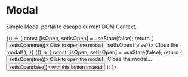 
<Meta title="Core|Molecules/Modal" component={Modal} decorators={[withKnobs]} />

# Modal

Simple Modal portal to escape current DOM Context.

<Preview>
  <Story name="Modal">
    {() => {
      const [isOpen, setIsOpen] = useState(false);
      return (
        <React.Fragment>
          <Button link onClick={() => setIsOpen(true)}>
            Click to open the modal!
          </Button>
          <Modal isOpen={isOpen} closeModal={() => setIsOpen(false)}>
            Close the modal!
          </Modal>
        </React.Fragment>
      );
    }}
  </Story>
</Preview>

<Props of={Modal} />

<Preview>
  <Story name="Without Close Default">
    {() => {
      const [isOpen, setIsOpen] = useState(false);
      return (
        <React.Fragment>
          <Button link onClick={() => setIsOpen(true)}>
            Click to open the modal!
          </Button>
          <Modal isOpen={isOpen} hideDefaultCloseButton>
            Close the modal...
            <Button onClick={() => setIsOpen(false)}>
              with this button instead
            </Button>
          </Modal>
        </React.Fragment>
      );
    }}
  </Story>
</Preview>
